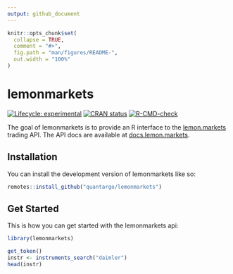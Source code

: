```yaml
---
output: github_document
---
```


<!-- README.md is generated from README.Rmd. Please edit that file -->

```r
knitr::opts_chunk$set(
  collapse = TRUE,
  comment = "#>",
  fig.path = "man/figures/README-",
  out.width = "100%"
)
```

# lemonmarkets

<!-- badges: start -->
[![Lifecycle: experimental](https://img.shields.io/badge/lifecycle-experimental-orange.svg)](https://lifecycle.r-lib.org/articles/stages.html#experimental)
[![CRAN status](https://www.r-pkg.org/badges/version/lemonmarkets)](https://CRAN.R-project.org/package=lemonmarkets)
[![R-CMD-check](https://github.com/quantargo/lemonmarkets/workflows/R-CMD-check/badge.svg)](https://github.com/quantargo/lemonmarkets/actions)
<!-- badges: end -->

The goal of lemonmarkets is to provide an R interface to the [lemon.markets](https://lemon.markets) trading API. The API docs are available at [docs.lemon.markets](https://docs.lemon.markets).

## Installation

You can install the development version of lemonmarkets like so:

``` r
remotes::install_github("quantargo/lemonmarkets")
```

## Get Started

This is how you can get started with the lemonmarkets api:

```r
library(lemonmarkets)

get_token()
instr <- instruments_search("daimler")
head(instr)
```

